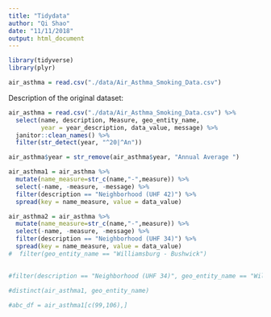 ```yaml
---
title: "Tidydata"
author: "Qi Shao"
date: "11/11/2018"
output: html_document
---
```


```r
library(tidyverse)
library(plyr)
```

```r
air_asthma = read.csv("./data/Air_Asthma_Smoking_Data.csv")
```

Description of the original dataset:




```r
air_asthma = read.csv("./data/Air_Asthma_Smoking_Data.csv") %>%
  select(name, description, Measure, geo_entity_name,
         year = year_description, data_value, message) %>%
  janitor::clean_names() %>%
  filter(str_detect(year, "^20|^An"))

air_asthma$year = str_remove(air_asthma$year, "Annual Average ")

air_asthma1 = air_asthma %>%
  mutate(name_measure=str_c(name,"-",measure)) %>%
  select(-name, -measure, -message) %>%
  filter(description == "Neighborhood (UHF 42)") %>%
  spread(key = name_measure, value = data_value) 

air_asthma2 = air_asthma %>%
  mutate(name_measure=str_c(name,"-",measure)) %>%
  select(-name, -measure, -message) %>%
  filter(description == "Neighborhood (UHF 34)") %>%
  spread(key = name_measure, value = data_value) 
#  filter(geo_entity_name == "Williamsburg - Bushwick")

  
#filter(description == "Neighborhood (UHF 34)", geo_entity_name == "Williamsburg - Bushwick", year == 2009) %>%
    
#distinct(air_asthma1, geo_entity_name)

#abc_df = air_asthma1[c(99,106),]
```